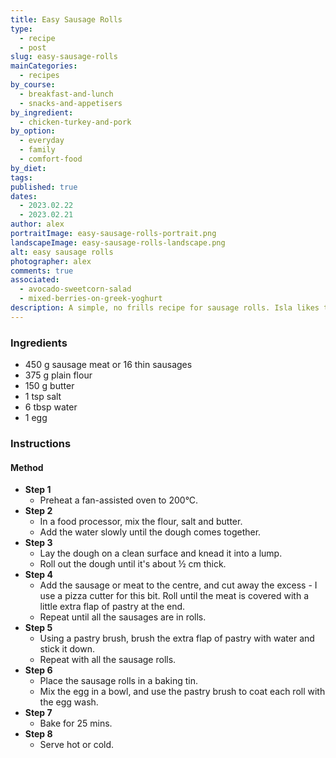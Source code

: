 ```yaml
---
title: Easy Sausage Rolls
type:
  - recipe
  - post
slug: easy-sausage-rolls
mainCategories:
  - recipes
by_course:
  - breakfast-and-lunch
  - snacks-and-appetisers
by_ingredient:
  - chicken-turkey-and-pork
by_option:
  - everyday
  - family
  - comfort-food
by_diet:
tags:
published: true
dates:
  - 2023.02.22
  - 2023.02.21
author: alex
portraitImage: easy-sausage-rolls-portrait.png
landscapeImage: easy-sausage-rolls-landscape.png
alt: easy sausage rolls
photographer: alex
comments: true
associated:
  - avocado-sweetcorn-salad
  - mixed-berries-on-greek-yoghurt
description: A simple, no frills recipe for sausage rolls. Isla likes them for school, Carl and I love them for a handy snack.
---
```


<Ingredients>

### Ingredients

- 450 g sausage meat or 16 thin sausages
- 375 g plain flour
- 150 g butter
- 1 tsp salt
- 6 tbsp water
- 1 egg

</Ingredients>

<Instructions>

### Instructions

#### Method

- **Step 1**
  - Preheat a fan-assisted oven to 200°C.
- **Step 2**
  - In a food processor, mix the flour, salt and butter.
  - Add the water slowly until the dough comes together.
- **Step 3**
  - Lay the dough on a clean surface and knead it into a lump.
  - Roll out the dough until it's about ½ cm thick.
- **Step 4**
  - Add the sausage or meat to the centre, and cut away the excess - I use a pizza cutter for this bit. Roll until the meat is covered with a little extra flap of pastry at the end.
  - Repeat until all the sausages are in rolls.
- **Step 5**
  - Using a pastry brush, brush the extra flap of pastry with water and stick it down.
  - Repeat with all the sausage rolls.
- **Step 6**
  - Place the sausage rolls in a baking tin.
  - Mix the egg in a bowl, and use the pastry brush to coat each roll with the egg wash.
- **Step 7**
  - Bake for 25 mins.
- **Step 8**
  - Serve hot or cold.

</Instructions>
